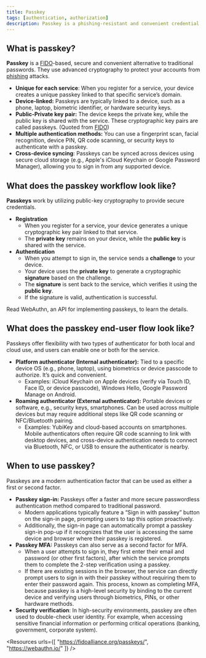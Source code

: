 ```yaml
---
title: Passkey
tags: [authentication, authorization]
description: Passkey is a phishing-resistant and convenient credential that replaces passwords which can be used for sign-in and multi-factor authentication.
---
```


## What is passkey?

**Passkey** is a [FIDO](https://fidoalliance.org/)-based, secure and convenient alternative to traditional passwords. They use advanced cryptography to protect your accounts from [phishing](https://en.wikipedia.org/wiki/Phishing) attacks. 

- **Unique for each service**: When you register for a service, your device creates a unique passkey linked to that specific service’s domain.
- **Device-linked:** Passkeys are typically linked to a device, such as a phone, laptop, biometric identifier, or hardware security keys.
- **Public-Private key pair:** The device keeps the private key, while the public key is shared with the service. These cryptographic key pairs are called passkeys. (Quoted from [FIDO](https://fidoalliance.org/how-fido-works/))
- **Multiple authentication methods:** You can use a fingerprint scan, facial recognition, device PIN, QR code scanning, or security keys to authenticate with a passkey.
- **Cross-device syncing**: Passkeys can be synced across devices using secure cloud storage (e.g., Apple's iCloud Keychain or Google Password Manager), allowing you to sign in from any supported device.

## What does the passkey workflow look like?

**Passkeys** work by utilizing public-key cryptography to provide secure credentials. 

- **Registration**
    - When you register for a service, your device generates a unique cryptographic key pair linked to that service.
    - The **private key** remains on your device, while the **public key** is shared with the service.
- **Authentication**
    - When you attempt to sign in, the service sends a **challenge** to your device.
    - Your device uses the **private key** to generate a cryptographic **signature** based on the challenge.
    - The **signature** is sent back to the service, which verifies it using the **public key**.
    - If the signature is valid, authentication is successful.

Read WebAuthn, an API for implementing passkeys, to learn the details.

## What does the passkey end-user flow look like?

Passkeys offer flexibility with two types of authenticator for both local and cloud use, and users can enable one or both for the service.

- **Platform authenticator (Internal authenticator):** Tied to a specific device OS (e.g., phone, laptop), using biometrics or device passcode to authorize. It’s quick and convenient.
    - Examples: iCloud Keychain on Apple devices (verify via Touch ID, Face ID, or device passcode), Windows Hello, Google Password Manage on Android.
- **Roaming authenticator (External authenticator):** Portable devices or software, e.g., security keys, smartphones. Can be used across multiple devices but may require additional steps like QR code scanning or NFC/Bluetooth pairing.
    - Examples: YubiKey and cloud-based accounts on smartphones. Mobile authenticators often require QR code scanning to link with desktop devices, and cross-device authentication needs to connect via Bluetooth, NFC, or USB to ensure the authenticator is nearby.

## When to use passkey?

Passkeys are a modern authentication factor that can be used as either a first or second factor.

- **Passkey sign-in:** Passkeys offer a faster and more secure passwordless authentication method compared to traditional password.
    - Modern applications typically feature a “Sign in with passkey” button on the sign-in page, prompting users to tap this option proactively.
    - Additionally, the sign-in page can automatically prompt a passkey sign-in pop-up if it recognizes that the user is accessing the same device and browser where their passkey is registered.
- **Passkey MFA:** Passkeys can also serve as a second factor for MFA.
    - When a user attempts to sign in, they first enter their email and password (or other first factors), after which the service prompts them to complete the 2-step verification using a passkey.
    - If there are existing sessions in the browser, the service can directly prompt users to sign in with their passkey without requiring them to enter their password again. This process, known as completing MFA, because passkey is a high-level security by binding to the current device and verifying users through biometrics, PINs, or other hardware methods.
- **Security verification**: In high-security environments, passkey are often used to double-check user identity. For example, when accessing sensitive financial information or performing critical operations (banking, government, corporate system).

<Resources
  urls={[
    "https://fidoalliance.org/passkeys/",
    "https://webauthn.io/"
  ]}
/>

